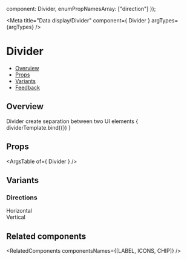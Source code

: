 
  component: Divider,
  enumPropNamesArray: ["direction"]
});

<Meta
  title="Data display/Divider"
  component={ Divider }
  argTypes={argTypes}
/>

<!--- Component template -->


<!--- Component documentation -->

# Divider
- [Overview](#overview)
- [Props](#props)
- [Variants](#variants)
- [Feedback](#feedback)

## Overview
Divider create separation between two UI elements
<Canvas>
  <Story name="Overview">
    { dividerTemplate.bind({}) }
  </Story>
</Canvas>

## Props
<ArgsTable of={ Divider } />

## Variants
### Directions
<Canvas>
  <Story name="Directions">
    <div style={{display: "flex", flexDirection: "column"}}>
      <div className={classes["divider-description-container"]}>
        <span className={classes["divider-description-text"]}>Horizontal</span>
        <Divider direction={Divider.directions.HORIZONTAL}/>
      </div>
      <div className={classes["divider-description-container"]}>
        <span className={classes["divider-description-text"]}>Vertical</span>
        <Divider direction={Divider.directions.VERTICAL}/>
      </div>
    </div>
  </Story>
</Canvas>

## Related components
<RelatedComponents componentsNames={[LABEL, ICONS, CHIP]} />